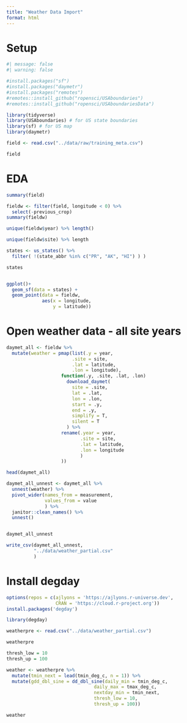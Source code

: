```yaml
---
title: "Weather Data Import"
format: html
---
```


# Setup  
```r
#| message: false
#| warning: false

#install.packages("sf")
#install.packages("daymetr")
#install.packages("remotes")
#remotes::install_github("ropensci/USAboundaries")
#remotes::install_github("ropensci/USAboundariesData")

library(tidyverse)
library(USAboundaries) # for US state boundaries
library(sf) # for US map
library(daymetr)
```

```r
field <- read.csv("../data/raw/training_meta.csv")

field
```

# EDA  
```r
summary(field)
```

```r
fieldw <- filter(field, longitude < 0) %>%
  select(-previous_crop)
summary(fieldw)
```


```r
unique(fieldw$year) %>% length()
```
```r
unique(fieldw$site) %>% length
```

```r
states <- us_states() %>% 
  filter( !(state_abbr %in% c("PR", "AK", "HI") ) )

states


ggplot()+
  geom_sf(data = states) +
  geom_point(data = fieldw,
             aes(x = longitude,
                 y = latitude))

```

# Open weather data - all site years


```r
daymet_all <- fieldw %>%
  mutate(weather = pmap(list(.y = year,
                        .site = site,
                        .lat = latitude,
                        .lon = longitude),
                    function(.y, .site, .lat, .lon)
                      download_daymet(
                        site = .site,
                        lat = .lat,
                        lon = .lon,
                        start = .y,
                        end = .y,
                        simplify = T,
                        silent = T
                      ) %>%
                    rename(.year = year,
                           .site = site, 
                           .lat = latitude,
                           .lon = longitude
                           )
                    ))

head(daymet_all)
```


```r
daymet_all_unnest <- daymet_all %>%
  unnest(weather) %>%
  pivot_wider(names_from = measurement,
              values_from = value
              ) %>%
  janitor::clean_names() %>%
  unnest()


daymet_all_unnest

```


 
```r
write_csv(daymet_all_unnest,
          "../data/weather_partial.csv"
          )
```


# Install degday   
```r
options(repos = c(ajlyons = 'https://ajlyons.r-universe.dev',
                  CRAN = 'https://cloud.r-project.org'))
install.packages('degday')

library(degday)
```
```r
weatherpre <- read.csv("../data/weather_partial.csv")

weatherpre
```

```r
thresh_low = 10
thresh_up = 100

weather <- weatherpre %>%
  mutate(tmin_next = lead(tmin_deg_c, n = 1)) %>%
  mutate(gdd_dbl_sine = dd_dbl_sine(daily_min = tmin_deg_c, 
                                daily_max = tmax_deg_c, 
                                nextday_min = tmin_next,
                                thresh_low = 10, 
                                thresh_up = 100))

weather
```

  





